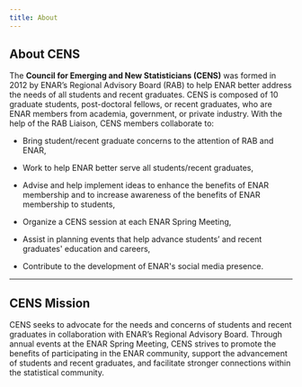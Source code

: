 ```yaml
---
title: About
---
```


## About CENS

The **Council for Emerging and New Statisticians (CENS)** was formed in 2012 by ENAR's Regional Advisory Board (RAB) to help ENAR better address the needs of all students and recent graduates. CENS is composed of 10 graduate students, post-doctoral fellows, or recent graduates, who are ENAR members from academia, government, or private industry. With the help of the RAB Liaison, CENS members collaborate to:

-   Bring student/recent graduate concerns to the attention of RAB and ENAR,

-   Work to help ENAR better serve all students/recent graduates,

-   Advise and help implement ideas to enhance the benefits of ENAR membership and to increase awareness of the benefits of ENAR membership to students,

-   Organize a CENS session at each ENAR Spring Meeting,

-   Assist in planning events that help advance students' and recent graduates\' education and careers,

-   Contribute to the development of ENAR\'s social media presence.

------------------------------------------------------------------------

## CENS Mission

CENS seeks to advocate for the needs and concerns of students and recent graduates in collaboration with ENAR’s Regional Advisory Board. Through annual events at the ENAR Spring Meeting, CENS strives to promote the benefits of participating in the ENAR community, support the advancement of students and recent graduates, and facilitate stronger connections within the statistical community.
